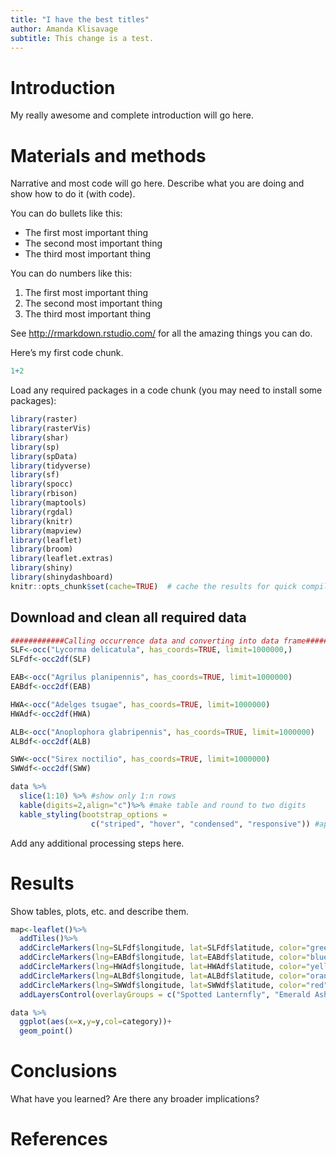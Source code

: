 ```yaml
---
title: "I have the best titles"
author: Amanda Klisavage
subtitle: This change is a test.
---
```


# Introduction
My really awesome and complete introduction will go here.  

# Materials and methods

Narrative and most code will go here.  Describe what you are doing and show how to do it (with code).

You can do bullets like this:

* The first most important thing
* The second most important thing
* The third most important thing

You can do numbers like this:

1. The first most important thing
2. The second most important thing
3. The third most important thing

See [http://rmarkdown.rstudio.com/](http://rmarkdown.rstudio.com/) for all the amazing things you can do.


Here's my first code chunk.
```r
1+2
```

Load any required packages in a code chunk (you may need to install some packages):

```r
library(raster)
library(rasterVis)
library(shar)
library(sp)
library(spData)
library(tidyverse)
library(sf)
library(spocc)
library(rbison)
library(maptools)
library(rgdal)
library(knitr)
library(mapview)
library(leaflet)
library(broom)
library(leaflet.extras)
library(shiny)
library(shinydashboard)
knitr::opts_chunk$set(cache=TRUE)  # cache the results for quick compiling
```

## Download and clean all required data
```r
############Calling occurrence data and converting into data frame###########
SLF<-occ("Lycorma delicatula", has_coords=TRUE, limit=1000000,)
SLFdf<-occ2df(SLF)

EAB<-occ("Agrilus planipennis", has_coords=TRUE, limit=1000000)
EABdf<-occ2df(EAB)

HWA<-occ("Adelges tsugae", has_coords=TRUE, limit=1000000)
HWAdf<-occ2df(HWA)

ALB<-occ("Anoplophora glabripennis", has_coords=TRUE, limit=1000000)
ALBdf<-occ2df(ALB)

SWW<-occ("Sirex noctilio", has_coords=TRUE, limit=1000000)
SWWdf<-occ2df(SWW)
```

```r
data %>% 
  slice(1:10) %>% #show only 1:n rows
  kable(digits=2,align="c")%>% #make table and round to two digits
  kable_styling(bootstrap_options = 
                  c("striped", "hover", "condensed", "responsive")) #apply other formatting
```

Add any additional processing steps here.

# Results

Show tables, plots, etc. and describe them.

```r

map<-leaflet()%>%
  addTiles()%>%
  addCircleMarkers(lng=SLFdf$longitude, lat=SLFdf$latitude, color="green", popup=SLFdf$date, group="Spotted Lanternfly", fillOpacity=0.2, radius=2)%>%
  addCircleMarkers(lng=EABdf$longitude, lat=EABdf$latitude, color="blue", popup=EABdf$date, group="Emerald Ash Borer", fillOpacity=0.2, radius=2)%>%
  addCircleMarkers(lng=HWAdf$longitude, lat=HWAdf$latitude, color="yellow", popup=HWAdf$date, group="Hemlock Wooly Adelgid", fillOpacity=0.2, radius=2)%>%
  addCircleMarkers(lng=ALBdf$longitude, lat=ALBdf$latitude, color="orange", popup=ALBdf$date, group="Asian Long-horned Beetle", fillOpacity=0.2, radius=2)%>%
  addCircleMarkers(lng=SWWdf$longitude, lat=SWWdf$latitude, color="red", popup=SWWdf$date, group="Sirex Woodwasp", fillOpacity=0.2, radius=2)%>%
  addLayersControl(overlayGroups = c("Spotted Lanternfly", "Emerald Ash Borer", "Hemlock Wooly Adelgid", "Asian Long-horned Beetle", "Sirex Woodwasp"))


```


```r
data %>% 
  ggplot(aes(x=x,y=y,col=category))+
  geom_point()
```

# Conclusions

What have you learned?  Are there any broader implications?

# References
